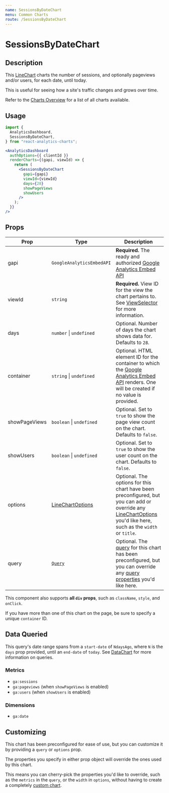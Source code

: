 ```yaml
---
name: SessionsByDateChart
menu: Common Charts
route: /SessionsByDateChart
---
```



<h1>SessionsByDateChart</h1>

## Description

This [LineChart](/LineChart) charts the number of sessions, and optionally pageviews and/or users, for each date, until today.

This is useful for seeing how a site's traffic changes and grows over time.

Refer to the [Charts Overview](/charts) for a list of all charts available.

## Usage

```jsx
import {
  AnalyticsDashboard,
  SessionsByDateChart,
} from "react-analytics-charts";
```

```jsx
<AnalyticsDashboard
  authOptions={{ clientId }}
  renderCharts={(gapi, viewId) => {
    return (
      <SessionsByDateChart
        gapi={gapi}
        viewId={viewId}
        days={28}
        showPageViews
        showUsers
      />
    );
  }}
/>
```

## Props

| Prop          | Type                                         | Description                                                                                                                                                                                         |
| ------------- | -------------------------------------------- | --------------------------------------------------------------------------------------------------------------------------------------------------------------------------------------------------- |
| gapi          | `GoogleAnalyticsEmbedAPI`                    | **Required.** The ready and authorized [Google Analytics Embed API](https://justinmahar.github.io/react-use-analytics-api/)                                                                         |
| viewId        | `string`                                     | **Required.** View ID for the view the chart pertains to. See [ViewSelector](/ViewSelector) for more information.                                                                                   |
| days          | `number` &#124; `undefined`                  | Optional. Number of days the chart shows data for. Defaults to `28`.                                                                                                                                |
| container     | `string` &#124; `undefined`                  | Optional. HTML element ID for the container to which the [Google Analytics Embed API](https://justinmahar.github.io/react-use-analytics-api/) renders. One will be created if no value is provided. |
| showPageViews | `boolean` &#124; `undefined`                 | Optional. Set to `true` to show the page view count on the chart. Defaults to `false`.                                                                                                              |
| showUsers     | `boolean` &#124; `undefined`                 | Optional. Set to `true` to show the user count on the chart. Defaults to `false`.                                                                                                                   |
| options       | [LineChartOptions](/LineChart#chart-options) | Optional. The options for this chart have been preconfigured, but you can add or override any [LineChartOptions](/LineChart#chart-options) you'd like here, such as the `width` or `title`.         |
| query         | [`Query`](/DataChart#query-prop)             | Optional. The [query](/DataChart#query-prop) for this chart has been preconfigured, but you can override any [query properties](/DataChart#query-prop) you'd like here.                             |

This component also supports **all `div` props**, such as `className`, `style`, and `onClick`.

If you have more than one of this chart on the page, be sure to specify a unique `container` ID.

## Data Queried

This query's date range spans from a `start-date` of `NdaysAgo`, where `N` is the `days` prop provided, until an `end-date` of `today`. See [DataChart](/DataChart) for more information on queries.

### Metrics

- `ga:sessions`
- `ga:pageviews` (when `showPageViews` is enabled)
- `ga:users` (when `showUsers` is enabled)

### Dimensions

- `ga:date`

## Customizing

This chart has been preconfigured for ease of use, but you can customize it by providing a `query` or `options` prop.

The properties you specify in either prop object will override the ones used by this chart.

This means you can cherry-pick the properties you'd like to override, such as the `metrics` in the `query`, or the `width` in `options`, without having to create a completely [custom chart](/charts#custom-charts).
